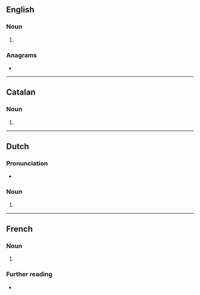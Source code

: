 {{also|sultāns}}
==English==

===Noun===
{{head|en|noun form}}

# {{plural of|en|sultan}}

===Anagrams===
* {{anagrams|en|a=alnsstu|unlasts}}

----

==Catalan==

===Noun===
{{head|ca|noun form}}

# {{plural of|ca|sultà}}

----

==Dutch==

===Pronunciation===
* {{audio|nl|Nl-sultans.ogg|Audio}}

===Noun===
{{head|nl|noun form}}

# {{nl-noun form of|pl|sultan}}

----

==French==

===Noun===
{{head|fr|noun form|g=m}}

# {{plural of|fr|sultan}}

===Further reading===
* {{R:TLFi}}